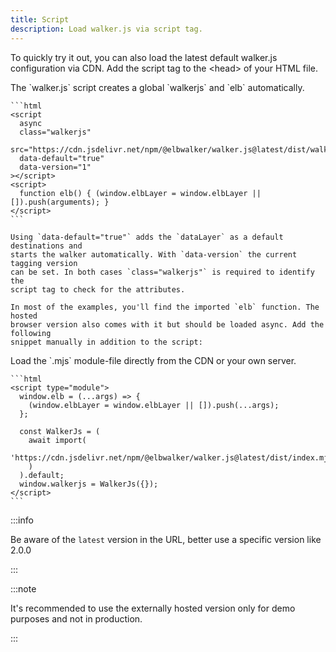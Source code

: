 ```yaml
---
title: Script
description: Load walker.js via script tag.
---
```



To quickly try it out, you can also load the latest default walker.js
configuration via CDN. Add the script tag to the &lt;head&gt; of your HTML file.

<Tabs>
  <TabItem value="script" label="Scripts" default>
    The `walker.js` script creates a global `walkerjs` and `elb` automatically.

    ```html
    <script
      async
      class="walkerjs"
      src="https://cdn.jsdelivr.net/npm/@elbwalker/walker.js@latest/dist/walker.js"
      data-default="true"
      data-version="1"
    ></script>
    <script>
      function elb() { (window.elbLayer = window.elbLayer || []).push(arguments); }
    </script>
    ```

    Using `data-default="true"` adds the `dataLayer` as a default destinations and
    starts the walker automatically. With `data-version` the current tagging version
    can be set. In both cases `class="walkerjs"` is required to identify the
    script tag to check for the attributes.

    In most of the examples, you'll find the imported `elb` function. The hosted
    browser version also comes with it but should be loaded async. Add the following
    snippet manually in addition to the script:

  </TabItem>
  <TabItem value="module" label="Module">
    Load the `.mjs` module-file directly from the CDN or your own server.
    
    ```html
    <script type="module">
      window.elb = (...args) => {
        (window.elbLayer = window.elbLayer || []).push(...args);
      };

      const WalkerJs = (
        await import(
          'https://cdn.jsdelivr.net/npm/@elbwalker/walker.js@latest/dist/index.mjs'
        )
      ).default;
      window.walkerjs = WalkerJs({});
    </script>
    ```

  </TabItem>
</Tabs>

:::info

Be aware of the `latest` version in the URL, better use a specific version like
2.0.0

:::

:::note

It's recommended to use the externally hosted version only for demo purposes and
not in production.

:::
